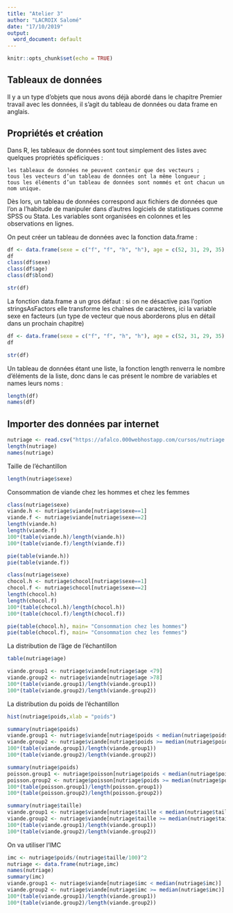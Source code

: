 ```yaml
---
title: "Atelier 3"
author: "LACROIX Salomé"
date: "17/10/2019"
output:
  word_document: default
---
```


```r
knitr::opts_chunk$set(echo = TRUE)
```

## Tableaux de données

Il y a un type d’objets que nous avons déjà abordé dans le chapitre Premier travail avec les données, il s’agit du tableau de données ou data frame en anglais.

## Propriétés et création

Dans R, les tableaux de données sont tout simplement des listes avec quelques propriétés spéficiques :

    les tableaux de données ne peuvent contenir que des vecteurs ;
    tous les vecteurs d’un tableau de données ont la même longueur ;
    tous les éléments d’un tableau de données sont nommés et ont chacun un nom unique.

Dès lors, un tableau de données correspond aux fichiers de données que l’on a l’habitude de manipuler dans d’autres logiciels de statistiques comme SPSS ou Stata. Les variables sont organisées en colonnes et les observations en lignes.

On peut créer un tableau de données avec la fonction data.frame :

```r
df <- data.frame(sexe = c("f", "f", "h", "h"), age = c(52, 31, 29, 35), blond = c(FALSE, TRUE, TRUE, FALSE))
df
class(df$sexe)
class(df$age)
class(df$blond)
```

```r
str(df)
```
La fonction data.frame a un gros défaut : si on ne désactive pas l’option stringsAsFactors elle transforme les chaînes de caractères, ici la variable sexe en facteurs (un type de vecteur que nous aborderons plus en détail dans un prochain chapitre)
```r
df <- data.frame(sexe = c("f", "f", "h", "h"), age = c(52, 31, 29, 35), blond = c(FALSE, TRUE, TRUE, FALSE), stringsAsFactors = FALSE)
df
```

```r
str(df)
```

Un tableau de données étant une liste, la fonction length renverra le nombre d’éléments de la liste, donc dans le cas présent le nombre de variables et names leurs noms :

```r
length(df)
names(df)
```

## Importer des données par internet

```r
nutriage <- read.csv("https://afalco.000webhostapp.com/cursos/nutriage.csv",header=TRUE)
length(nutriage)
names(nutriage)
```
Taille de l'échantillon 

```r
length(nutriage$sexe)
```

Consommation de viande chez les hommes et chez les femmes
```r
class(nutriage$sexe)
viande.h <- nutriage$viande[nutriage$sexe==1]
viande.f <- nutriage$viande[nutriage$sexe==2]
length(viande.h)
length(viande.f)
100*(table(viande.h)/length(viande.h))
100*(table(viande.f)/length(viande.f))
```


```r
pie(table(viande.h))
pie(table(viande.f))
```

```r
class(nutriage$sexe)
chocol.h <- nutriage$chocol[nutriage$sexe==1]
chocol.f <- nutriage$chocol[nutriage$sexe==2]
length(chocol.h)
length(chocol.f)
100*(table(chocol.h)/length(chocol.h))
100*(table(chocol.f)/length(chocol.f))
```

```r
pie(table(chocol.h), main= "Consommation chez les hommes")
pie(table(chocol.f), main= "Consommation chez les femmes")
```

La distribution de l'âge de l'échantillon

```r
table(nutriage$age)
```

```r
viande.group1 <- nutriage$viande[nutriage$age <79]
viande.group2 <- nutriage$viande[nutriage$age >78]
100*(table(viande.group1)/length(viande.group1))
100*(table(viande.group2)/length(viande.group2))
```

La distribution du poids de l'échantillon

```r
hist(nutriage$poids,xlab = "poids")
```

```r
summary(nutriage$poids)
viande.group1 <- nutriage$viande[nutriage$poids < median(nutriage$poids)]
viande.group2 <- nutriage$viande[nutriage$poids >= median(nutriage$poids)]
100*(table(viande.group1)/length(viande.group1))
100*(table(viande.group2)/length(viande.group2))
```

```r
summary(nutriage$poids)
poisson.group1 <- nutriage$poisson[nutriage$poids < median(nutriage$poids)]
poisson.group2 <- nutriage$poisson[nutriage$poids >= median(nutriage$poids)]
100*(table(poisson.group1)/length(poisson.group1))
100*(table(poisson.group2)/length(poisson.group2))
```

```r
summary(nutriage$taille)
viande.group1 <- nutriage$viande[nutriage$taille < median(nutriage$taille)]
viande.group2 <- nutriage$viande[nutriage$taille >= median(nutriage$taille)]
100*(table(viande.group1)/length(viande.group1))
100*(table(viande.group2)/length(viande.group2))
```

On va utiliser l'IMC

```r
imc <- nutriage$poids/(nutriage$taille/100)^2
nutriage <- data.frame(nutriage,imc)
names(nutriage)
summary(imc)
viande.group1 <- nutriage$viande[nutriage$imc < median(nutriage$imc)]
viande.group2 <- nutriage$viande[nutriage$imc >= median(nutriage$imc)]
100*(table(viande.group1)/length(viande.group1))
100*(table(viande.group2)/length(viande.group2))
```


